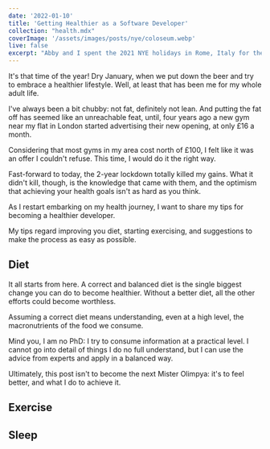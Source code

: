 ```yaml
---
date: '2022-01-10'
title: 'Getting Healthier as a Software Developer'
collection: "health.mdx"
coverImage: '/assets/images/posts/nye/coloseum.webp'
live: false
excerpt: "Abby and I spent the 2021 NYE holidays in Rome, Italy for the first time. This post is a small recap of all the places we visited and the food we ate"
---
```


It's that time of the year! Dry January, when we put down the beer and try
to embrace a healthier lifestyle. Well, at least that has been me for my
whole adult life.

I've always been a bit chubby: not fat, definitely not lean. And putting the
fat off has seemed
like an unreachable feat, until, four years ago a new gym near my flat in
London started advertising their new opening, at only £16 a month.

Considering that most gyms in my area cost north of £100, I felt like it was
an offer I couldn't refuse. This time, I would do it the right way.

Fast-forward to today, the 2-year lockdown totally killed my gains. What it
didn't kill, though, is the knowledge that came with them, and the optimism
that achieving your health goals isn't as hard as you think.

As I restart embarking on my health journey, I want to share my tips for
becoming a healthier developer.

My tips regard improving you diet, starting exercising, and suggestions to
make the process as easy as possible.

## Diet

It all starts from here. A correct and balanced diet is the single biggest
change you can do to become healthier. Without a better diet, all the other
efforts could become worthless.

Assuming a correct diet means understanding, even at a high level, the
macronutrients of the food we consume.

Mind you, I am no PhD: I try to consume information at a practical level. I
cannot go into detail of things I do no full understand, but I can use the
advice from experts and apply in a balanced way.

Ultimately, this post isn't to become the next Mister Olimpya: it's to feel
better, and what I do to achieve it.

## Exercise

## Sleep
